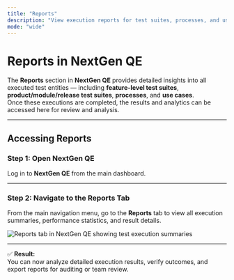 ```yaml
---
title: "Reports"
description: "View execution reports for test suites, processes, and use cases in NextGen QE."
mode: "wide"
---
```


# Reports in NextGen QE

The **Reports** section in **NextGen QE** provides detailed insights into all executed test entities — including **feature-level test suites**, **product/module/release test suites**, **processes**, and **use cases**.  
Once these executions are completed, the results and analytics can be accessed here for review and analysis.

---

## Accessing Reports

### Step 1: Open NextGen QE
Log in to **NextGen QE** from the main dashboard.

---

### Step 2: Navigate to the Reports Tab
From the main navigation menu, go to the **Reports** tab to view all execution summaries, performance statistics, and result details.

<img src="/web-testing/imgs/report-tab.png" alt="Reports tab in NextGen QE showing test execution summaries" />

---

✅ **Result:**  
You can now analyze detailed execution results, verify outcomes, and export reports for auditing or team review.


